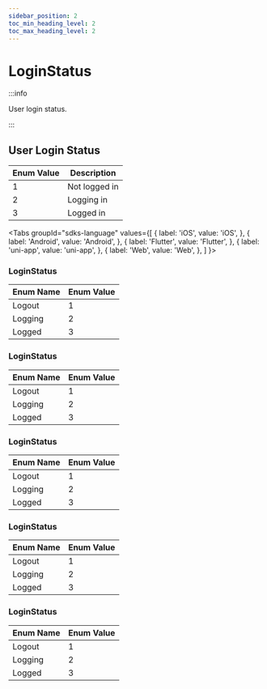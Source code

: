 ```yaml
---
sidebar_position: 2
toc_min_heading_level: 2
toc_max_heading_level: 2
---
```


# LoginStatus

:::info

User login status.

:::

## User Login Status

| Enum Value | Description |
| ---------- | ----------- |
| 1          | Not logged in |
| 2          | Logging in |
| 3          | Logged in |

<Tabs
groupId="sdks-language"
values={[
{ label: 'iOS', value: 'iOS', },
{ label: 'Android', value: 'Android', },
{ label: 'Flutter', value: 'Flutter', },
{ label: 'uni-app', value: 'uni-app', },
{ label: 'Web', value: 'Web', },
]
}>

<TabItem value="Flutter">

### LoginStatus

| Enum Name  | Enum Value |
| ---------- | ---------- |
| Logout     | 1          |
| Logging    | 2          |
| Logged     | 3          |

</TabItem>

<TabItem value="iOS">

### LoginStatus

| Enum Name  | Enum Value |
| ---------- | ---------- |
| Logout     | 1          |
| Logging    | 2          |
| Logged     | 3          |

</TabItem>

<TabItem value="Android">

### LoginStatus

| Enum Name  | Enum Value |
| ---------- | ---------- |
| Logout     | 1          |
| Logging    | 2          |
| Logged     | 3          |

</TabItem>

<TabItem value="Web">

### LoginStatus

| Enum Name  | Enum Value |
| ---------- | ---------- |
| Logout     | 1          |
| Logging    | 2          |
| Logged     | 3          |

</TabItem>

<TabItem value="uni-app">

### LoginStatus

| Enum Name  | Enum Value |
| ---------- | ---------- |
| Logout     | 1          |
| Logging    | 2          |
| Logged     | 3          |

</TabItem>

</Tabs>